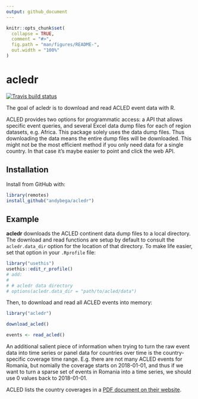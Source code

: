 ```yaml
---
output: github_document
---
```


<!-- README.md is generated from README.Rmd. Please edit that file -->

```r
knitr::opts_chunk$set(
  collapse = TRUE,
  comment = "#>",
  fig.path = "man/figures/README-",
  out.width = "100%"
)
```

# acledr

<!-- badges: start -->
[![Travis build status](https://travis-ci.com/andybega/acledr.svg?branch=master)](https://travis-ci.com/andybega/acledr)
<!-- badges: end -->

The goal of acledr is to download and read ACLED event data with R. 

ACLED provides two options for programmatic access: a API that allows specific event queries, and several Excel data dump files for each of region datasets, e.g. Africa. This package solely uses the data dump files. Thus downloading the data means the entire dump files will be downloaded. This might not be the most efficient method if you only need data for a single country. In that case it's maybe easier to point and click the web API. 

## Installation

Install from GitHub with:

```r
library(remotes)
install_github("andybega/acledr")
```

<!--
You can install the released version of acledr from [CRAN](https://CRAN.R-project.org) with:

``` r
install.packages("acledr")
```
-->

## Example

**acledr** downloads the ACLED continent data dump files to a local directory. The download and read functions are setup by default to consult the `acledr.data_dir` option for the location of that directory. To make life easier, set that option in your `.Rprofile` file:

```r
library("usethis")
usethis::edit_r_profile()
# add:
#
# # acledr data directory
# options(acledr.data_dir = "path/to/acled/data")
```

Then, to download and read all ACLED events into memory:

```r
library("acledr")

download_acled()

events <- read_acled()
```

An additional salient piece of information when trying to turn the raw event data into time series or panel data for countries over time is the country-specific coverage time range. E.g. there are not many ACLED events for Romania, but nomially the coverage starts on 2018-01-01, and thus if we want to turn a sparse set of events in Romania into a time series, we should use 0 values back to 2018-01-01. 

ACLED lists the country coverages in a [PDF document on their website](https://www.acleddata.com/wp-content/uploads/dlm_uploads/2018/02/Country-and-Time-Period-coverage_updatedJune2019-1.pdf). 


